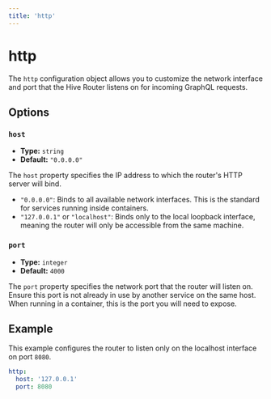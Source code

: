 ```yaml
---
title: 'http'
---
```


# http

The `http` configuration object allows you to customize the network interface and port that the Hive
Router listens on for incoming GraphQL requests.

## Options

### `host`

- **Type:** `string`
- **Default:** `"0.0.0.0"`

The `host` property specifies the IP address to which the router's HTTP server will bind.

- `"0.0.0.0"`: Binds to all available network interfaces. This is the standard for services running
  inside containers.
- `"127.0.0.1"` or `"localhost"`: Binds only to the local loopback interface, meaning the router
  will only be accessible from the same machine.

### `port`

- **Type:** `integer`
- **Default:** `4000`

The `port` property specifies the network port that the router will listen on. Ensure this port is
not already in use by another service on the same host. When running in a container, this is the
port you will need to expose.

## Example

This example configures the router to listen only on the localhost interface on port `8080`.

```yaml filename="router.config.yaml"
http:
  host: '127.0.0.1'
  port: 8080
```
